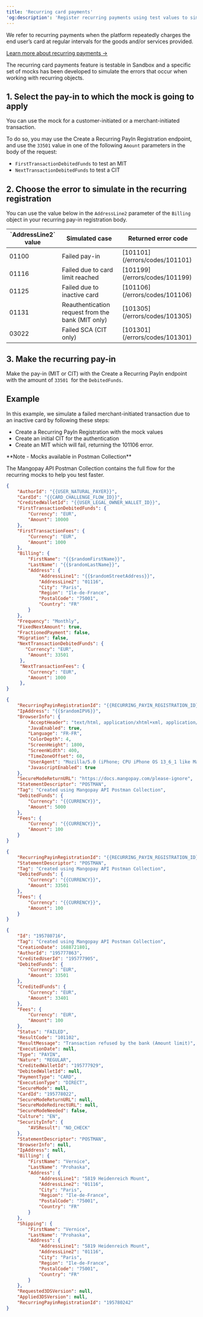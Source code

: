---
title: 'Recurring card payments'  
'og:description': 'Register recurring payments using test values to simulate error cases in the series of payments.'  
---

We refer to recurring payments when the platform repeatedly charges the end user’s card at regular intervals for the goods and/or services provided.  

<a href="/guides/payment-methods/card/recurring" class="btn Tertiary normal">Learn more about recurring payments &rarr;</a>  

The recurring card payments feature is testable in Sandbox and a specific set of mocks has been developed to simulate the errors that occur when working with recurring objects.  

## 1. Select the pay-in to which the mock is going to apply  

You can use the mock for a customer-initiated or a merchant-initiated transaction.  

To do so, you may use the Create a Recurring PayIn Registration endpoint, and use the `33501` value in one of the following `Amount` parameters in the body of the request:  
- `FirstTransactionDebitedFunds` to test an MIT  
- `NextTransactionDebitedFunds` to test a CIT  

## 2. Choose the error to simulate in the recurring registration  

You can use the value below in the `AddressLine2` parameter of the `Billing` object in your recurring pay-in registration body.

<table>
    <thead>
        <tr>
            <th class="header">`AddressLine2` value</th>
            <th class="header">Simulated case</th>
            <th class="header">Returned error code</th>
        </tr>
    </thead>
    <tbody>
        <tr>
            <td class="table-content">01100</td>
            <td class="table-content">Failed pay-in</td>
            <td class="table-content">[101101](/errors/codes/101101)</td>
        </tr>
        <tr>
            <td class="table-content">01116</td>
            <td class="table-content">Failed due to card limit reached</td>
            <td class="table-content">[101199](/errors/codes/101199)</td>
        </tr>
        <tr>
            <td class="table-content">01125</td>
            <td class="table-content">Failed due to inactive card</td>
            <td class="table-content">[101106](/errors/codes/101106)</td>
        </tr>
        <tr>
            <td class="table-content">01131</td>
            <td class="table-content">Reauthentication request from the bank (MIT only)</td>
            <td class="table-content">[101305](/errors/codes/101305)</td>
        </tr>
        <tr>
            <td class="table-content">03022</td>
            <td class="table-content">Failed SCA (CIT only)</td>
            <td class="table-content">[101301](/errors/codes/101301)</td>
        </tr>
    </tbody>
</table>

## 3. Make the recurring pay-in  

Make the pay-in (MIT or CIT) with the Create a Recurring PayIn endpoint with the amount of `33501`  for the `DebitedFunds`.  

## Example  

In this example, we simulate a failed merchant-initiated transaction due to an inactive card by following these steps:  
- Create a Recurring PayIn Registration with the mock values  
- Create an initial CIT for the authentication  
- Create an MIT which will fail, returning the 101106 error.  

<Note>  
**Note - Mocks available in Postman Collection** 
  
The Mangopay API Postman Collection contains the full flow for the recurring mocks to help you test faster.  
</Note>  

```json 
{
    "AuthorId": "{{USER_NATURAL_PAYER}}",
    "CardId": "{{CARD_CHALLENGE_FLOW_ID}}",
    "CreditedWalletId": "{{USER_LEGAL_OWNER_WALLET_ID}}",
    "FirstTransactionDebitedFunds": {
        "Currency": "EUR",
        "Amount": 10000
    },
    "FirstTransactionFees": {
        "Currency": "EUR",
        "Amount": 1000
    },
    "Billing": {
        "FirstName": "{{$randomFirstName}}",
        "LastName": "{{$randomLastName}}",
        "Address": {
            "AddressLine1": "{{$randomStreetAddress}}",
            "AddressLine2": "01116",
            "City": "Paris",
            "Region": "Ile-de-France",
            "PostalCode": "75001",
            "Country": "FR"
        }
    },
    "Frequency": "Monthly",
    "FixedNextAmount": true,
    "FractionedPayment": false,
    "Migration": false,
    "NextTransactionDebitedFunds": {
       "Currency": "EUR",
        "Amount": 33501
     },
     "NextTransactionFees": {
        "Currency": "EUR",
        "Amount": 1000
     },
}
```  
```json 
{
    "RecurringPayinRegistrationId": "{{RECURRING_PAYIN_REGISTRATION_ID}}",
    "IpAddress": "{{$randomIPV6}}",
    "BrowserInfo": {
        "AcceptHeader": "text/html, application/xhtml+xml, application/xml;q=0.9, /;q=0.8",
        "JavaEnabled": true,
        "Language": "FR-FR",
        "ColorDepth": 4,
        "ScreenHeight": 1800,
        "ScreenWidth": 400,
        "TimeZoneOffset": 60,
        "UserAgent": "Mozilla/5.0 (iPhone; CPU iPhone OS 13_6_1 like Mac OS X) AppleWebKit/605.1.15 (KHTML, like Gecko) Mobile/15E148",
        "JavascriptEnabled": true       
    },
    "SecureModeReturnURL": "https://docs.mangopay.com/please-ignore",
    "StatementDescriptor": "POSTMAN",
    "Tag": "Created using Mangopay API Postman Collection",
    "DebitedFunds": {
        "Currency": "{{CURRENCY}}",
        "Amount": 5000
    },
    "Fees": {
        "Currency": "{{CURRENCY}}",
        "Amount": 100
    }   
}
```

```json 
{
    "RecurringPayinRegistrationId": "{{RECURRING_PAYIN_REGISTRATION_ID}}",
    "StatementDescriptor": "POSTMAN",
    "Tag": "Created using Mangopay API Postman Collection",
    "DebitedFunds": {
        "Currency": "{{CURRENCY}}",
        "Amount": 33501
    },
    "Fees": {
        "Currency": "{{CURRENCY}}",
        "Amount": 100
    }   
}

```  

```json Recurring pay-in response
{
    "Id": "195780716",
    "Tag": "Created using Mangopay API Postman Collection",
    "CreationDate": 1688721801,
    "AuthorId": "195777863",
    "CreditedUserId": "195777905",
    "DebitedFunds": {
        "Currency": "EUR",
        "Amount": 33501
    },
    "CreditedFunds": {
        "Currency": "EUR",
        "Amount": 33401
    },
    "Fees": {
        "Currency": "EUR",
        "Amount": 100
    },
    "Status": "FAILED",
    "ResultCode": "101102",
    "ResultMessage": "Transaction refused by the bank (Amount limit)",
    "ExecutionDate": null,
    "Type": "PAYIN",
    "Nature": "REGULAR",
    "CreditedWalletId": "195777929",
    "DebitedWalletId": null,
    "PaymentType": "CARD",
    "ExecutionType": "DIRECT",
    "SecureMode": null,
    "CardId": "195778022",
    "SecureModeReturnURL": null,
    "SecureModeRedirectURL": null,
    "SecureModeNeeded": false,
    "Culture": "EN",
    "SecurityInfo": {
        "AVSResult": "NO_CHECK"
    },
    "StatementDescriptor": "POSTMAN",
    "BrowserInfo": null,
    "IpAddress": null,
    "Billing": {
        "FirstName": "Vernice",
        "LastName": "Prohaska",
        "Address": {
            "AddressLine1": "5819 Heidenreich Mount",
            "AddressLine2": "01116",
            "City": "Paris",
            "Region": "Ile-de-France",
            "PostalCode": "75001",
            "Country": "FR"
        }
    },
    "Shipping": {
        "FirstName": "Vernice",
        "LastName": "Prohaska",
        "Address": {
            "AddressLine1": "5819 Heidenreich Mount",
            "AddressLine2": "01116",
            "City": "Paris",
            "Region": "Ile-de-France",
            "PostalCode": "75001",
            "Country": "FR"
        }
    },
    "Requested3DSVersion": null,
    "Applied3DSVersion": null,
    "RecurringPayinRegistrationId": "195780242"
}
```